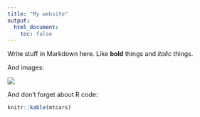 ```yaml
---
title: "My website"
output:
  html_document:
    toc: false
---
```


Write stuff in Markdown here. Like **bold** things and *italic* things. 

And images:

![](https://github.com/rasolofomananarajery/rmarkdown-website/blob/master/docs/SakaizaPoster.jpg)

And don't forget about R code:

```r
knitr::kable(mtcars)
```


